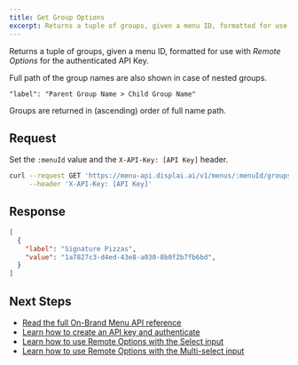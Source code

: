 ```yaml
---
title: Get Group Options
excerpt: Returns a tuple of groups, given a menu ID, formatted for use with _Remote Options_ for the authenticated API Key.
---
```


Returns a tuple of groups, given a menu ID, formatted for use with _Remote Options_ for the authenticated API Key.

Full path of the group names are also shown in case of nested groups.
```
"label": "Parent Group Name > Child Group Name"
```

Groups are returned in (ascending) order of full name path.

## Request

Set the `:menuId` value and the `X-API-Key: [API Key]` header.

```bash
curl --request GET 'https://menu-api.displai.ai/v1/menus/:menuId/groups/options' \
     --header 'X-API-Key: [API Key]'
```

## Response

```json
[
  {
    "label": "Signature Pizzas",
    "value": "1a7827c3-d4ed-43e8-a030-8b0f2b7fb6bd",
  }
]
```

## Next Steps

- [Read the full On-Brand Menu API reference](/docs/on-brand-menus/reference)
- [Learn how to create an API key and authenticate](/docs/on-brand-menus/api-keys)
- [Learn how to use Remote Options with the Select input](/docs/inputs/select#remote-options)
- [Learn how to use Remote Options with the Multi-select input](/docs/inputs/multi-select#remote-options)

